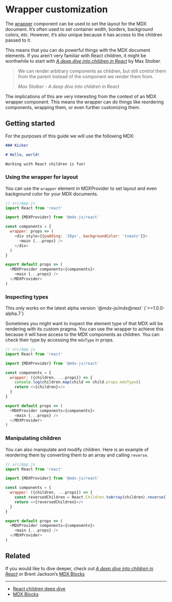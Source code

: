 
# Wrapper customization

The [wrapper](/getting-started#using-the-wrapper) component can be used
to set the layout for the MDX document.
It’s often used to set container width, borders, background colors, etc.
However, it’s also unique because it has access to the children passed to it.

This means that you can do powerful things with the MDX document elements.
If you aren’t very familiar with React children, it might be worthwhile to
start with
[*A deep dive into children in React*](https://mxstbr.blog/2017/02/react-children-deepdive/)
by Max Stoiber.

> We can render arbitrary components as children, but still control them from
> the parent instead of the component we render them from.
>
> *Max Stoiber - A deep dive into children in React*

The implications of this are very interesting from the context of an MDX wrapper
component.
This means the wrapper can do things like reordering components, wrapping them,
or even further customizing them.

## Getting started

For the purposes of this guide we will use the following MDX:

```md
### Kicker

# Hello, world!

Working with React children is fun!
```

### Using the wrapper for layout

You can use the `wrapper` element in MDXProvider to set layout and even
background color for your MDX documents.

```js
// src/App.js
import React from 'react'

import {MDXProvider} from '@mdx-js/react'

const components = {
  wrapper: props => (
    <div style={{padding: '20px', backgroundColor: 'tomato'}}>
      <main {...props} />
    </div>
  )
}

export default props => (
  <MDXProvider components={components}>
    <main {...props} />
  </MDXProvider>
)
```

### Inspecting types

<Note>
  This only works on the latest alpha version `@mdx-js/mdx@next`
  (`>=1.0.0-alpha.7`)
</Note>

Sometimes you might want to inspect the element type of that MDX will be
rendering with its custom pragma.
You can use the wrapper to achieve this because it will have access to the MDX
components as children.
You can check their type by accessing the `mdxType` in props.

```js
// src/App.js
import React from 'react'

import {MDXProvider} from '@mdx-js/react'

const components = {
  wrapper: ({children, ...props}) => {
    console.log(children.map(child => child.props.mdxType))
    return <>{children}</>
  }
}

export default props => (
  <MDXProvider components={components}>
    <main {...props} />
  </MDXProvider>
)
```

### Manipulating children

You can also manipulate and modify children.
Here is an example of reordering them by converting them to an array and calling
`reverse`.

```js
// src/App.js
import React from 'react'

import {MDXProvider} from '@mdx-js/react'

const components = {
  wrapper: ({children, ...props}) => {
    const reversedChildren = React.Children.toArray(children).reverse()
    return <>{reversedChildren}</>
  }
}

export default props => (
  <MDXProvider components={components}>
    <main {...props} />
  </MDXProvider>
)
```

## Related

If you would like to dive deeper, check out
[*A deep dive into children in React*](https://mxstbr.blog/2017/02/react-children-deepdive/)
or Brent Jackson’s [MDX Blocks](https://github.com/jxnblk/mdx-blocks)

***

*   [React children deep dive](https://mxstbr.blog/2017/02/react-children-deepdive)
*   [MDX Blocks](https://github.com/jxnblk/mdx-blocks)
